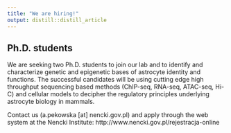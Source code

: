 ```yaml
---
title: "We are hiring!"
output: distill::distill_article
---
```


<link rel="stylesheet" href="styles.css" type="text/css">


## Ph.D. students
We are seeking two Ph.D. students to join our lab and to identify and characterize genetic and epigenetic bases of astrocyte identity and functions. The successful candidates will be using cutting edge high throughput sequencing based methods (ChIP-seq, RNA-seq, ATAC-seq, Hi-C) and cellular models to decipher the regulatory principles underlying astrocyte biology in mammals.  

Contact us (a.pekowska [at] nencki.gov.pl) and apply through the web system at the Nencki Institute: http://www.nencki.gov.pl/rejestracja-online



